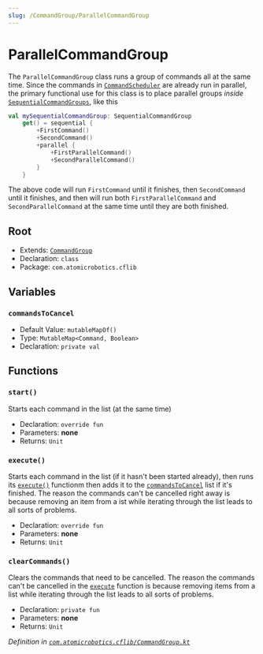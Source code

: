 ```yaml
---
slug: /CommandGroup/ParallelCommandGroup
---
```


# ParallelCommandGroup
The `ParallelCommandGroup` class runs a group of commands all at the same time. Since the commands in [`CommandScheduler`](../CommandScheduler) are already run in parallel, the primary functional use for this class is to place parallel groups *inside* [`SequentialCommandGroups`](SequentialCommandGroup), like this
```kotlin
val mySequentialCommandGroup: SequentialCommandGroup 
    get() = sequential {
        +FirstCommand()
        +SecondCommand()
        +parallel {
            +FirstParallelCommand()
            +SecondParallelCommand()
        }
    }
```
The above code will run `FirstCommand` until it finishes, then `SecondCommand` until it finishes, and then will run both `FirstParallelCommand` and `SecondParallelCommand` at the same time until they are both finished.

## Root
- Extends: [`CommandGroup`](CommandGroup)
- Declaration: `class`
- Package: `com.atomicrobotics.cflib`

## Variables
### `commandsToCancel`
- Default Value: `mutableMapOf()`
- Type: `MutableMap<Command, Boolean>`
- Declaration: `private val`

## Functions
### `start()`
Starts each command in the list (at the same time)
- Declaration: `override fun`
- Parameters: **none**
- Returns: `Unit`
### `execute()`
Starts each command in the list (if it hasn't been started already), then runs its [`execute()`](Command.mdx/#execute) functionm then adds it to the [`commandsToCancel`](#commandstocancel) list if it's finished. The reason the commands can't be cancelled right away is because removing an item from a ist while iterating through the list leads to all sorts of problems.
- Declaration: `override fun`
- Parameters: **none**
- Returns: `Unit`
### `clearCommands()`
Clears the commands that need to be cancelled. The reason the commands can't be cancelled in the [`execute`](#execute) function is because removing items from a list while iterating through the list leads to all sorts of problems.
- Declaration: `private fun`
- Parameters: **none**
- Returns: `Unit`

*Definition in [`com.atomicrobotics.cflib/CommandGroup.kt`](https://github.com/AtomicRobotics3805/CFLib/blob/main/cflib/src/main/kotlin/com/atomicrobotics/cflib/CommandGroup.kt#L120)*